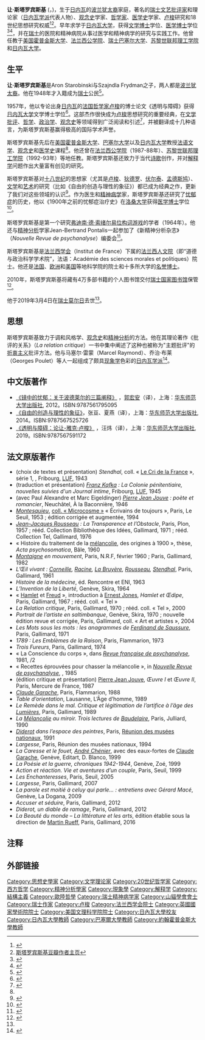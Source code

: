 {{Infobox Philosopher
|name          = 让·斯塔罗宾斯基
|image         = Jean Starobinski.jpg
|alt           = <!-- descriptive text for use by speech synthesis (text-to-speech) software -->
|caption       = 
|birth_name    = <!-- only use if different from name -->
|birth_date    = {{Birth date|1920|11|17|df=y}}
|birth_place   = [[瑞士|瑞士]]，[[日内瓦|日内瓦]]
|death_date    = {{Death date and age|2019|03|04|1920|11|17|df=y}}
|death_place   = [[瑞士|瑞士]]，[[莫尔日|莫尔日]]
|nationality   = [[瑞士|瑞士]]
|时代    = 二十世纪
|学历    = [[日内瓦大学|日内瓦大学]]
|学派    = [[日内瓦学派|日内瓦学派]]、[[解释学|解释学]]、[[现象学|现象学]]、[[结构主义|结构主义]]
|主要领域= [[文学批评|文学批评]]和理论、[[观念史|观念史]]、[[哲学|哲学]]、[[精神分析|精神分析]]、[[医学|医学]]、[[美学|美学]]、[[绘画|绘画]]、[[音乐|音乐]]
|著名思想= 注视美学、批评轨迹、批评关系、解释循环、透明与障碍
|主要作品= 《透明与障碍》，《镜中的忧郁》，《自由的创造与理性的象征》
|influences=[[蒙田|蒙田]]、[[卢梭|卢梭]]、[[狄德罗|狄德罗]]、[[孟德斯鸠|孟德斯鸠]]、[[弗洛伊德|弗洛伊德]]、[[康吉莱姆|康吉莱姆]]、[[弗迪南·德·索绪尔|弗迪南·德·索绪尔]]、[[梅洛-庞蒂|梅洛-庞蒂]]、[[萨特|萨特]]、[[马拉美|马拉美]]、[[波德莱尔|波德莱尔]]、[[卡夫卡|卡夫卡]]、[[黑格尔|黑格尔]]、[[拉康|拉康]]、[[恩斯特·卡西尔|恩斯特·卡西尔]]
|influenced=[[伊夫·博纳富瓦|伊夫·博纳富瓦]]、[[德里达|德里达]]、[[朱迪丝·N·施克莱|朱迪丝·N·施克莱]]、[[莫里斯·布朗肖|莫里斯·布朗肖]]、[[福柯|福柯]]、[[卡尔维诺|卡尔维诺]]}}

'''让·斯塔罗宾斯基''' ({{lang-fr|Jean Starobinski}}，{{bd|1920年|11月17日|2019年|3月4日|Starobinski}})，生于[[日内瓦|日内瓦]]的[[波兰|波兰]][[犹太裔|犹太裔]]家庭，著名的[[瑞士|瑞士]][[文学批评|文艺批评家]]和理论家（[[日内瓦学派|日内瓦学派]]代表人物）、[[观念史|观念史]]学家、[[哲学家|哲学家]]、[[医学史|医学史]]学家、[[卢梭|卢梭]]研究和18世纪思想研究权威<ref name="#1">{{Cite book|title=《镜中的忧郁：关于波德莱尔的三篇阐释》，[[郭宏安|郭宏安]]译|last=[[让·斯塔罗宾斯基|让·斯塔罗宾斯基]]|publisher=[[华东师范大学出版社|华东师范大学出版社]]|year=2012|isbn=9787561795095|location=上海|pages=2-7}}</ref><ref>[https://book.douban.com/author/4609144/ 斯塔罗宾斯基豆瓣作者主页]</ref>。早年求学于[[日内瓦大学|日内瓦大学]]，获得[[文学博士|文学博士]]学位、[[医学博士|医学博士]]学位<ref>{{Cite web |url=https://www.biusante.parisdescartes.fr/histoire/medica/presentations/melancolie.php |title=斯塔罗宾斯基的医学博士论文介绍''Histoire du traitement de la mélancolie'' (texte de Jean Starobinski) |access-date=2020-10-14 |archive-date=2021-03-02 |archive-url=https://web.archive.org/web/20210302170402/https://www.biusante.parisdescartes.fr/histoire/medica/presentations/melancolie.php |dead-url=no }}</ref><ref>{{Cite web |url=https://www.lefigaro.fr/livres/2012/10/11/03005-20121011ARTFIG00654-jean-starobinski-le-dernier-des-humanistes.php |title=法国《费加罗报》文章''Jean Starobinski, le dernier des humanistes'' |access-date=2020-10-14 |archive-date=2020-10-17 |archive-url=https://web.archive.org/web/20201017052124/https://www.lefigaro.fr/livres/2012/10/11/03005-20121011ARTFIG00654-jean-starobinski-le-dernier-des-humanistes.php |dead-url=no }}</ref>，并在[[瑞士|瑞士]]的医院和精神病院从事过医学和精神病学的研究与实践工作。他曾任教于[[美国|美国]][[霍普金斯大学|霍普金斯大学]]、[[法兰西公学院|法兰西公学院]]、[[瑞士|瑞士]][[巴塞尔大学|巴塞尔大学]]、[[苏黎世联邦理工学院|苏黎世联邦理工学院]]和[[日内瓦大学|日内瓦大学]]。

== 生平 ==
'''让·斯塔罗宾斯基'''是Aron Starobinski与Szajndla Frydman之子，两人都是[[波兰|波兰]][[犹太裔|犹太裔]]。他在1948年才入籍成为[[瑞士|瑞士]]公民<ref name="#2">{{Cite web |url=https://www.lemonde.fr/disparitions/article/2019/03/06/jean-starobinski-historien-des-idees-est-mort_5432329_3382.html |title=法国《世界报》讣告''Jean Starobinski, historien des idées, est mort'' |access-date=2020-10-04 |archive-date=2021-04-10 |archive-url=https://web.archive.org/web/20210410203743/https://www.lemonde.fr/disparitions/article/2019/03/06/jean-starobinski-historien-des-idees-est-mort_5432329_3382.html |dead-url=no }}</ref>。
 
1957年，他以专论出身[[日内瓦|日内瓦]]的[[法国|法国]][[哲学家|哲学家]][[卢梭|卢梭]]的博士论文《透明与障碍》获得[[日内瓦大学|日内瓦大学]]文学博士学位<ref>{{Cite book|title=《透明与障碍：论让-雅克·卢梭》，汪炜译|last=[[让·斯塔罗宾斯基|让·斯塔罗宾斯基]]|publisher=[[华东师范大学出版社|华东师范大学出版社]]|year=2019|isbn=9787567591172|location=上海|pages=1}}</ref>。这部杰作很快成为[[卢梭|卢梭]]思想研究的重要经典，在[[文学批评|文学批评]]、[[哲学|哲学]]、[[政治学|政治学]]、[[观念史|观念史]]等领域得到广泛阅读和引述<ref>{{Cite book|title=Jean-Jacques Rousseau: Transparency and Obstruction (review)|last=Jean A. Perkins|publisher=''Philosophy and Literature'', Volume 13, Number 1|year= April 1989|location=DOI: https://doi.org/10.1353/phl.1989.0091|pages=175}}</ref>，并被翻译成十几种语言，为斯塔罗宾斯基赢得极高的国际学术声誉。

斯塔罗宾斯基先后在[[美国|美国]][[霍普金斯大学|霍普金斯大学]]、[[巴塞尔大学|巴塞尔大学]]以及[[日内瓦大学|日内瓦大学]]教授[[法语文学|法语文学]]、[[观念史|观念史]]和[[医学史|医学史]]课程<ref name="#1"/>。他还曾在[[法兰西公学院|法兰西公学院]]（1987-88年）、[[苏黎世联邦理工学院|苏黎世联邦理工学院]]（1992-93年）等地任教。斯塔罗宾斯基还致力于当代[[诗歌|诗歌]]创作，并对[[解释学|解释学]]问题作出大量富有创见的研究。

斯塔罗宾斯基对[[十八世纪|十八世纪]]的思想家（尤其是[[卢梭|卢梭]]、[[狄德罗|狄德罗]]、[[伏尔泰|伏尔泰]]、[[孟德斯鸠|孟德斯鸠]]）、[[文学|文学]]和[[艺术|艺术]]的研究（比如《自由的创造与理性的象征》）都已成为经典之作，更新了我们对这些领域的认识<ref>{{Cite web |url=https://www.liberation.fr/debats/2019/03/09/jean-starobinski-une-juste-reponse-a-la-beaute-du-monde_1713936 |title=法国《解放报》文章''Jean Starobinski, une juste réponse à la beauté du monde'' |access-date=2020-10-04 |archive-date=2020-10-31 |archive-url=https://web.archive.org/web/20201031153202/https://www.liberation.fr/debats/2019/03/09/jean-starobinski-une-juste-reponse-a-la-beaute-du-monde_1713936 |dead-url=no }}</ref>。作为医生和[[精神病学|精神病学]]家，斯塔罗宾斯基还研究了[[忧郁症|忧郁症]]的历史，他以《1900年之前的忧郁症治疗史》在[[洛桑大学|洛桑大学]]获得[[医学博士|医学博士]]学位<ref>{{Cite book|title=《镜中的忧郁：关于波德莱尔的三篇阐释》，[[郭宏安|郭宏安]]译|last=[[让·斯塔罗宾斯基|让·斯塔罗宾斯基]]|publisher=[[华东师范大学出版社|华东师范大学出版社]]|year=2012|isbn=9787561795095|location=上海|pages=7}}</ref>。

斯塔罗宾斯基是第一个研究[[弗迪南·德·索绪尔|弗迪南·德·索绪尔]][[易位构词游戏|易位构词游戏]]的学者（1964年）。他还与[[精神分析|精神分析]]学家Jean-Bertrand Pontalis一起参加了《新精神分析杂志》（''Nouvelle Revue de psychanalyse''）编委会<ref>{{Cite book|title=« Dramaturgies et mythologies freudiennes »|last=Françoise Coblence|publisher=''Critique'', vol. 687-688, no 8|year= 1er août 2004|location= Éditions de Minuit|pages=697-706}}</ref>。

斯塔罗宾斯基是[[法兰西学会|法兰西学会]]（Institut de France）下属的[[法兰西人文院|法兰西人文院]]（即“道德与政治科学学术院”，法语：Académie des sciences morales et politiques）院士。他还是[[法国|法国]]、[[欧洲|欧洲]]和[[美国|美国]]等地科学院的院士和十多所大学的[[名誉博士|名誉博士]]。
 
2010年，斯塔罗宾斯基将藏有4万多部书籍的个人图书馆交付[[瑞士国家图书馆|瑞士国家图书馆]]保管<ref>{{Cite web |url=https://www.rts.ch/info/culture/2628147-la-bibliotheque-de-jean-starobinski-offerte-a-berne.html |title=''La bibliothèque de Jean Starobinski offerte à Berne'' |access-date=2020-10-04 |archive-date=2018-01-06 |archive-url=https://web.archive.org/web/20180106075333/https://www.rts.ch/info/culture/2628147-la-bibliotheque-de-jean-starobinski-offerte-a-berne.html |dead-url=no }}</ref>。
 
他于2019年3月4日在[[瑞士|瑞士]][[莫尔日|莫尔日]]去世<ref name="#2"/>。

== 思想 == 
斯塔罗宾斯基致力于调和风格学、[[观念史|观念史]]和[[精神分析|精神分析]]的方法。他在其理论著作《批评的关系》（''La relation critique''）一书中集中阐述了这种也被称为"主题批评"的[[折衷主义|折衷主义]]批评方法。他与马塞尔·雷蒙（Marcel Raymond）、乔治·布莱（Georges Poulet）等人一起组成了颇具[[现象学|现象学]]色彩的[[日内瓦学派|日内瓦学派]]<ref>{{Cite web |url=http://epaper.gmw.cn/zhdsb/html/2011-02/23/nw.D110000zhdsb_20110223_1-13.htm?div=-1 |title=郭宏安：《让·斯塔罗宾斯基与居斯塔夫·朗松》 |access-date=2020-10-04 |archive-date=2011-09-21 |archive-url=https://web.archive.org/web/20110921102739/http://epaper.gmw.cn/zhdsb/html/2011-02/23/nw.D110000zhdsb_20110223_1-13.htm?div=-1 |dead-url=no }}</ref>。

== 中文版著作 ==
* [https://book.douban.com/subject/19964283/ 《镜中的忧郁：关于波德莱尔的三篇阐释》] {{Wayback|url=https://book.douban.com/subject/19964283/ |date=20151014203846 }}，[[郭宏安|郭宏安]]（译），上海：[[华东师范大学出版社|华东师范大学出版社]], 2012。ISBN:9787561795095
* [https://book.douban.com/subject/26004432/ 《自由的创造与理性的象征》]，张亘、夏燕（译），上海：[[华东师范大学出版社|华东师范大学出版社]], 2014。ISBN:9787567525726
* [https://book.douban.com/subject/33417194/ 《透明与障碍：论让-雅克·卢梭》] {{Wayback|url=https://book.douban.com/subject/33417194/ |date=20201021132557 }}，汪炜（译），上海：[[华东师范大学出版社|华东师范大学出版社]], 2019。ISBN:9787567591172

== 法文原版著作 ==
* (choix de textes et présentation) ''Stendhal'', coll. « [[Le_Cri_de_la_France|Le Cri de la France]] », série 1, {{n°|4}}, Fribourg, [[Librairie_de_l'Université_de_Fribourg|LUF]], 1943
* (traduction et présentation) ''[[Franz_Kafka|Franz Kafka]] : La Colonie pénitentiaire, nouvelles suivies d'un Journal intime'', Fribourg, [[Librairie_de_l'Université_de_Fribourg|LUF]], 1945
* (avec Paul Alexandre et Marc Eigeldinger) ''[[Pierre_Jean_Jouve|Pierre Jean Jouve]] : poète et romancier'', Neuchâtel, À la Baconnière, 1946
* ''[[Montesquieu|Montesquieu]]'', [[Collections_Microcosme_(Editions_du_Seuil)|coll. « Microcosme »]] « Écrivains de toujours », Paris, Le Seuil, 1953 ; édition corrigée et augmentée, 1994
* ''[[让-雅克·卢梭|Jean-Jacques Rousseau]] : La Transparence et l’Obstacle'', Paris, Plon, 1957 ; rééd. Collection Bibliothèque des Idées, Gallimard, 1971 {{ISBN| 9782070277988}} ; rééd. Collection Tel, Gallimard, 1976 {{ISBN| 2070294730}}
* « Histoire du traitement de la [[mélancolie|mélancolie]], des origines à 1900 », thèse, ''Acta psychosomatica'', Bâle, 1960
* ''[[米歇爾·德·蒙田|Montaigne]] en mouvement'', Paris, N.R.F, février 1960 {{ISBN| 9782070275953}} ; Paris, Gallimard, 1982
* ''L’Œil vivant : [[皮埃尔·高乃依|Corneille]], [[让·拉辛|Racine]], [[Jean_de_La_Bruyère|La Bruyère]], [[让-雅克·卢梭|Rousseau]], [[Stendhal|Stendhal]]'', Paris, Gallimard, 1961 {{ISBN| 2070754588}}
* ''Histoire de la médecine'', éd. Rencontre et ENI, 1963
* ''L’Invention de la Liberté'', Genève, Skira, 1964
* « [[Hamlet|Hamlet]] et [[Freud|Freud]] », introduction à [[Ernest_Jones|Ernest Jones]], ''Hamlet et Œdipe'', Paris, Gallimard, 1967 ; rééd. coll. « Tel » {{ISBN|2-07-020651-3}}
* ''La Relation critique'', Paris, Gallimard, 1970 ; rééd. coll. « Tel », 2000 {{ISBN|2-07-076129-0}}
* ''Portrait de l’artiste en saltimbanque'', Genève, Skira, 1970 ; nouvelle édition revue et corrigée, Paris, Gallimard, coll. « Art et artistes », 2004
* ''Les Mots sous les mots : les anagrammes de [[弗迪南·德·索緒爾|Ferdinand de Saussure]]'', Paris, Gallimard, 1971
* ''1789 : Les Emblèmes de la Raison'', Paris, Flammarion, 1973
* ''Trois Fureurs'', Paris, Gallimard, 1974
* « La Conscience du corps », dans ''[[Revue_française_de_psychanalyse|Revue française de psychanalyse]]'', 1981, {{n°|45}}/2
* « Recettes éprouvées pour chasser la mélancolie », in ''[[Nouvelle_Revue_de_psychanalyse|Nouvelle Revue de psychanalyse]]'', {{n°|32}}, 1985 {{ISBN|207070520X}}
* (édition critique et présentation) [[Pierre_Jean_Jouve|Pierre Jean Jouve]], ''Œuvre I'' et ''Œuvre II'', Paris, Mercure de France, 1987
* ''[[Claude_Garache|Claude Garache]]'', Paris, Flammarion, 1988
* ''Table d’orientation'', Lausanne, L’Âge d’homme, 1989
* ''Le Remède dans le mal. Critique et légitimation de l’artifice à l’âge des [[Lumières_(philosophie)|Lumières]]'', Paris, Gallimard, 1989 {{ISBN| 2070715140}}
* ''La [[Mélancolie|Mélancolie]] au miroir. Trois lectures de [[Baudelaire|Baudelaire]]'', Paris, Julliard, 1990
* ''[[德尼·狄德罗|Diderot]] dans l’espace des peintres'', Paris, [[Réunion_des_musées_nationaux|Réunion des musées nationaux]], 1991
* ''Largesse'', Paris, Réunion des musées nationaux, 1994
* ''La Caresse et le fouet, [[André_Chénier|André Chénier]]'', avec des eaux-fortes de [[Claude_Garache|Claude Garache]], Genève, Editart, D. Blanco, 1999
* ''La Poésie et la guerre, chroniques 1942-1944'', Genève, Zoé, 1999
* ''Action et réaction. Vie et aventures d’un couple'', Paris, Seuil, 1999
* ''Les Enchanteresses'', Paris, Seuil, 2005 {{ISBN| 2020519798}}
* ''Largesse'', Paris, Gallimard, 2007
* ''La parole est moitié à celuy qui parle... : entretiens avec Gérard Macé'', Genève, La Dogana, 2009
* ''Accuser et séduire'', Paris, Gallimard, 2012 {{ISBN| 2070137759}}
* ''Diderot, un diable de ramage'', Paris, Gallimard, 2012
* ''La Beauté du monde – La littérature et les arts'', édition établie sous la direction de [[Martin_Rueff|Martin Rueff]], Paris, Gallimard, 2016

==注释==
{{reflist}}

== 外部链接 ==

{{大陆哲学}}
{{Authority control}}
{{DEFAULTSORT:Starobinski, Jean}}
[[Category:思想史學家|Category:思想史學家]]
[[Category:文学理论家|Category:文学理论家]]
[[Category:20世纪哲学家|Category:20世纪哲学家]]
[[Category:西方哲学|Category:西方哲学]]
[[Category:精神分析學家|Category:精神分析學家]]
[[Category:現象學|Category:現象學]]
[[Category:解释学|Category:解释学]]
[[Category:結構主義|Category:結構主義]]
[[Category:歐陸哲學|Category:歐陸哲學]]
[[Category:瑞士精神病学家|Category:瑞士精神病学家]]
[[Category:山貓學會會士|Category:山貓學會會士]]
[[Category:瑞士作家|Category:瑞士作家]]
[[Category:卢梭|Category:卢梭]]
[[Category:法兰西学会院士|Category:法兰西学会院士]]
[[Category:英國國家學術院院士|Category:英國國家學術院院士]]
[[Category:美国文理科学院院士|Category:美国文理科学院院士]]
[[Category:日內瓦大學校友|Category:日內瓦大學校友]]
[[Category:日內瓦大學教師|Category:日內瓦大學教師]]
[[Category:巴塞爾大學教師|Category:巴塞爾大學教師]]
[[Category:約翰霍普金斯大學教師|Category:約翰霍普金斯大學教師]]